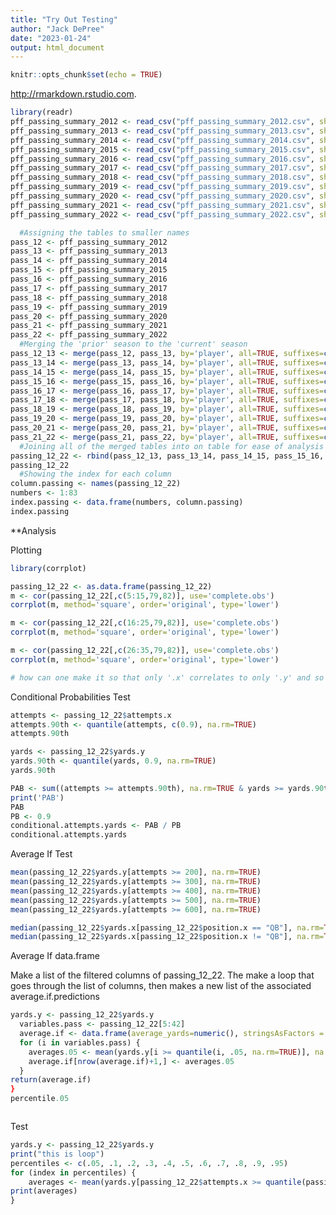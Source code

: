 ```yaml
---
title: "Try Out Testing"
author: "Jack DePree"
date: "2023-01-24"
output: html_document
---
```


```r
knitr::opts_chunk$set(echo = TRUE)
```

<http://rmarkdown.rstudio.com>.

```r
library(readr)
pff_passing_summary_2012 <- read_csv("pff_passing_summary_2012.csv", show_col_types = FALSE)
pff_passing_summary_2013 <- read_csv("pff_passing_summary_2013.csv", show_col_types = FALSE)
pff_passing_summary_2014 <- read_csv("pff_passing_summary_2014.csv", show_col_types = FALSE)
pff_passing_summary_2015 <- read_csv("pff_passing_summary_2015.csv", show_col_types = FALSE)
pff_passing_summary_2016 <- read_csv("pff_passing_summary_2016.csv", show_col_types = FALSE)
pff_passing_summary_2017 <- read_csv("pff_passing_summary_2017.csv", show_col_types = FALSE)
pff_passing_summary_2018 <- read_csv("pff_passing_summary_2018.csv", show_col_types = FALSE)
pff_passing_summary_2019 <- read_csv("pff_passing_summary_2019.csv", show_col_types = FALSE)
pff_passing_summary_2020 <- read_csv("pff_passing_summary_2020.csv", show_col_types = FALSE)
pff_passing_summary_2021 <- read_csv("pff_passing_summary_2021.csv", show_col_types = FALSE)
pff_passing_summary_2022 <- read_csv("pff_passing_summary_2022.csv", show_col_types = FALSE)
```

```r
  #Assigning the tables to smaller names
pass_12 <- pff_passing_summary_2012
pass_13 <- pff_passing_summary_2013
pass_14 <- pff_passing_summary_2014
pass_15 <- pff_passing_summary_2015
pass_16 <- pff_passing_summary_2016
pass_17 <- pff_passing_summary_2017
pass_18 <- pff_passing_summary_2018
pass_19 <- pff_passing_summary_2019
pass_20 <- pff_passing_summary_2020
pass_21 <- pff_passing_summary_2021
pass_22 <- pff_passing_summary_2022
  #Merging the 'prior' season to the 'current' season
pass_12_13 <- merge(pass_12, pass_13, by='player', all=TRUE, suffixes=c('.x','.y'))
pass_13_14 <- merge(pass_13, pass_14, by='player', all=TRUE, suffixes=c('.x','.y'))
pass_14_15 <- merge(pass_14, pass_15, by='player', all=TRUE, suffixes=c('.x','.y'))
pass_15_16 <- merge(pass_15, pass_16, by='player', all=TRUE, suffixes=c('.x','.y'))
pass_16_17 <- merge(pass_16, pass_17, by='player', all=TRUE, suffixes=c('.x','.y'))
pass_17_18 <- merge(pass_17, pass_18, by='player', all=TRUE, suffixes=c('.x','.y'))
pass_18_19 <- merge(pass_18, pass_19, by='player', all=TRUE, suffixes=c('.x','.y'))
pass_19_20 <- merge(pass_19, pass_20, by='player', all=TRUE, suffixes=c('.x','.y'))
pass_20_21 <- merge(pass_20, pass_21, by='player', all=TRUE, suffixes=c('.x','.y'))
pass_21_22 <- merge(pass_21, pass_22, by='player', all=TRUE, suffixes=c('.x','.y'))
  #Joining all of the merged tables into on table for ease of analysis
passing_12_22 <- rbind(pass_12_13, pass_13_14, pass_14_15, pass_15_16, pass_16_17, pass_17_18, pass_19_20, pass_20_21, pass_21_22)
passing_12_22
  #Showing the index for each column
column.passing <- names(passing_12_22)
numbers <- 1:83
index.passing <- data.frame(numbers, column.passing)
index.passing

```

**Analysis

Plotting

```r
library(corrplot)

passing_12_22 <- as.data.frame(passing_12_22)
m <- cor(passing_12_22[,c(5:15,79,82)], use='complete.obs')
corrplot(m, method='square', order='original', type='lower')

m <- cor(passing_12_22[,c(16:25,79,82)], use='complete.obs')
corrplot(m, method='square', order='original', type='lower')

m <- cor(passing_12_22[,c(26:35,79,82)], use='complete.obs')
corrplot(m, method='square', order='original', type='lower')

# how can one make it so that only '.x' correlates to only '.y' and so that '.x' does not correlate with itself?

```

Conditional Probabilities Test

```r

attempts <- passing_12_22$attempts.x
attempts.90th <- quantile(attempts, c(0.9), na.rm=TRUE)
attempts.90th

yards <- passing_12_22$yards.y
yards.90th <- quantile(yards, 0.9, na.rm=TRUE)
yards.90th

PAB <- sum((attempts >= attempts.90th), na.rm=TRUE & yards >= yards.90th, na.rm=TRUE) / 1225
print('PAB')
PAB
PB <- 0.9
conditional.attempts.yards <- PAB / PB
conditional.attempts.yards

```

Average If Test

```r
mean(passing_12_22$yards.y[attempts >= 200], na.rm=TRUE)
mean(passing_12_22$yards.y[attempts >= 300], na.rm=TRUE)
mean(passing_12_22$yards.y[attempts >= 400], na.rm=TRUE)
mean(passing_12_22$yards.y[attempts >= 500], na.rm=TRUE)
mean(passing_12_22$yards.y[attempts >= 600], na.rm=TRUE) 

median(passing_12_22$yards.x[passing_12_22$position.x == "QB"], na.rm=TRUE)
median(passing_12_22$yards.x[passing_12_22$position.x != "QB"], na.rm=TRUE)
```

Average If data.frame

Make a list of the filtered columns of passing_12_22. The make a loop that goes through the list of columns, then makes a new list of the associated average.if.predictions

``` r

yards.y <- passing_12_22$yards.y
  variables.pass <- passing_12_22[5:42]
  average.if <- data.frame(average_yards=numeric(), stringsAsFactors = FALSE)
  for (i in variables.pass) {
    averages.05 <- mean(yards.y[i >= quantile(i, .05, na.rm=TRUE)], na.rm=TRUE)
    average.if[nrow(average.if)+1,] <- averages.05
  }
return(average.if)
}
percentile.05



```

Test

```r
yards.y <- passing_12_22$yards.y
print("this is loop")
percentiles <- c(.05, .1, .2, .3, .4, .5, .6, .7, .8, .9, .95)
for (index in percentiles) {
    averages <- mean(yards.y[passing_12_22$attempts.x >= quantile(passing_12_22$attempts.x, index, na.rm=TRUE)], na.rm=TRUE)
print(averages)
}


```



